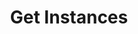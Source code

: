 ---
title: "Get Instances"
openapi: "GET /v0/platform/instances"
description: "Get all instances on the platform."
---